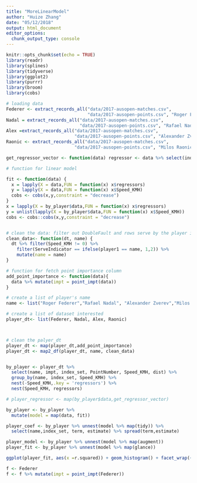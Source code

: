 ```yaml
---
title: "MoreLinearModel"
author: "Huize Zhang"
date: "05/12/2018"
output: html_document
editor_options: 
  chunk_output_type: console
---
```


```r
knitr::opts_chunk$set(echo = TRUE)
library(readr)
library(splines)
library(tidyverse)
library(ggplot2)
library(purrr)
library(broom)
library(cobs)
```

```r
# loading data
Federer <- extract_records_all("data/2017-ausopen-matches.csv", 
                               "data/2017-ausopen-points.csv", "Roger Federer")
Nadal = extract_records_all("data/2017-ausopen-matches.csv",
                            "data/2017-ausopen-points.csv", "Rafael Nadal")
Alex =extract_records_all("data/2017-ausopen-matches.csv",
                          "data/2017-ausopen-points.csv", "Alexander Zverev")
Raonic <- extract_records_all("data/2017-ausopen-matches.csv",
                          "data/2017-ausopen-points.csv", "Milos Raonic")
```


```r
get_regressor_vector <- function(data) regressor <- data %>% select(index_point, impt, dist)

# function for linear model 

fit <- function(data) {
  x = lapply(X = data,FUN = function(x) x$regressors)
  y = lapply(X = data,FUN = function(x) x$Speed_KMH)
  cobs <- cobs(x,y,constraint = "decrease")
}
x = lapply(X = by_player$data,FUN = function(x) x$regressors)
y = unlist(lapply(X = by_player$data,FUN = function(x) x$Speed_KMH))
cobs <- cobs::cobs(x,y,constraint = "decrease")


# clean the data: filter out DoubleFault and rows serve by the player interested 
clean_data<- function(dt, name) {
  dt %>% filter(Speed_KMH != 0) %>% 
    filter(ServeIndicator == ifelse(player1 == name, 1,2)) %>% 
    mutate(name = name)
}

# function for fetch point importance column 
add_point_importance <- function(data){
  data %>% mutate(impt = point_impt(data))
}

# create a list of player's name
name <- list("Roger Federer","Rafael Nadal", "Alexander Zverev","Milos Raonic")

# create a list of dataset interested 
player_dt<- list(Federer, Nadal, Alex, Raonic)



# clean the palyer_dt
player_dt <- map(player_dt,add_point_importance)
player_dt <- map2_df(player_dt, name, clean_data)


by_player <- player_dt %>% 
  select(name, impt, index_set, PointNumber, Speed_KMH, dist) %>% 
  group_by(name, index_set, Speed_KMH) %>%
  nest(-Speed_KMH,.key = 'regressors') %>% 
  nest(Speed_KMH, regressors)

# player_regressor <- map(by_player$data,get_regressor_vector)

by_player <- by_player %>% 
  mutate(model = map(data, fit))

player_coef <- by_player %>% unnest(model %>% map(tidy)) %>% 
  select(name,index_set, term, estimate) %>% spread(term,estimate)

player_model <- by_player %>% unnest(model %>% map(augment))
player_fit <- by_player %>% unnest(model %>% map(glance))

ggplot(player_fit, aes(x =r.squared)) + geom_histogram() + facet_wrap(~name)
```

```r
f <- Federer
f <- f %>% mutate(impt = point_impt(Federer))

```

